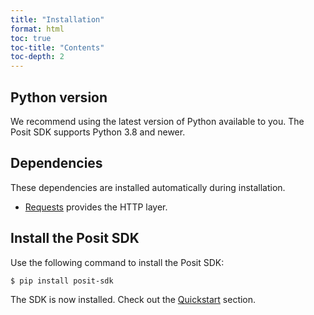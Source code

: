 ```yaml
---
title: "Installation"
format: html
toc: true
toc-title: "Contents"
toc-depth: 2
---
```


## Python version

We recommend using the latest version of Python available to you. The Posit SDK supports Python 3.8 and newer.

## Dependencies

These dependencies are installed automatically during installation.

- [Requests](https://requests.readthedocs.io/en/latest/) provides the HTTP layer.

## Install the Posit SDK

Use the following command to install the Posit SDK:

```bash
$ pip install posit-sdk
```

The SDK is now installed. Check out the [Quickstart](./quickstart.qmd) section.
